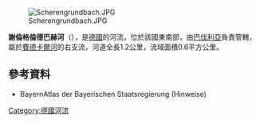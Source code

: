 {{Coord|50|2|20.25|N|9|12|43.81|E|display=title}}
[[Image:Scherengrundbach.JPG|right]]

'''謝倫格倫德巴赫河'''（{{lang-de|Scherengrundbach}}），是[[德國|德國]]的河流，位於該國東南部，由[[巴伐利亞|巴伐利亞]]負責管轄，屬於[[費德卡爾河|費德卡爾河]]的右支流，河道全長1.2公里，流域面積0.6平方公里。

==參考資料==
* BayernAtlas der Bayerischen Staatsregierung (Hinweise)

{{Germany-geo-stub}}
[[Category:德國河流|Category:德國河流]]